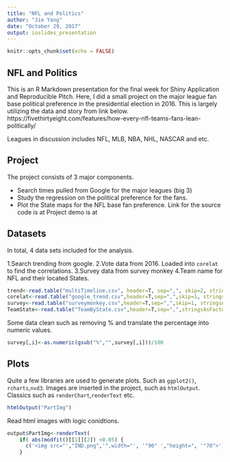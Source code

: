 ```yaml
---
title: "NFL and Politics"
author: "Jie Yang"
date: "October 29, 2017"
output: ioslides_presentation
---
```


```r
knitr::opts_chunk$set(echo = FALSE)
```

## NFL and Politics

This is an R Markdown presentation for the final week for Shiny Application and Reproducible Pitch.
Here, I did a small project on the major league fan base political preference in the presidential election in 2016. This is largely utilizing the data and story from link below.
https://fivethirtyeight.com/features/how-every-nfl-teams-fans-lean-politically/

Leagues in discussion includes NFL, MLB, NBA, NHL, NASCAR and etc.

## Project

The project consists of 3 major components.

- Search times pulled from Google for the major leagues (big 3)
- Study the regression on the political preference for the fans.
- Plot the State maps for the NFL base fan preference.
Link for the source code is at
Project demo is at


## Datasets 

In total, 4 data sets included for the analysis. 

1.Search trending from google.
2.Vote data from 2016. Loaded into `corelat` to find the correlations.
3.Survey data from survey monkey
4.Team name for NFL and their located States.
```r
trend<-read.table("multiTimeline.csv", header=T, sep=",", skip=2, stringsAsFactors = FALSE)
corelat<-read.table("google_trend.csv",header=T,sep=",",skip=1, stringsAsFactors = FALSE)
survey<-read.table("surveymonkey.csv",header=T,sep=",",skip=1, stringsAsFactors = FALSE)
TeamState<-read.table("TeamByState.csv",header=T,sep=",",stringsAsFactors = FALSE)
```
Some data clean such as removing % and translate the percentage into numeric values.
```r
survey[,i]<-as.numeric(gsub("%","",survey[,i]))/100
```

## Plots

Quite a few libraries are used to generate plots. Such as `ggplot2()`, `rcharts`,`nvd3`. Images are inserted in the project, such as `htmlOutput`. Classics such as `renderChart`,`renderText` etc.
```r
htmlOutput("PartImg")
```
Read html images with logic conidtions.
```r
output$PartImg<-renderText(
    if( abs(modfit()[[1]][2]) <0.05) {
      c('<img src="',"IND.png",'",width="', '"90" ',"height=", '"70">')
    }
```

